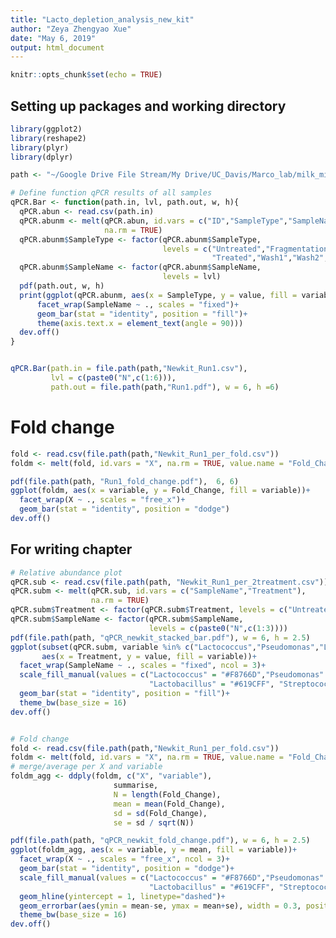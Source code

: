 ```yaml
---
title: "Lacto_depletion_analysis_new_kit"
author: "Zeya Zhengyao Xue"
date: "May 6, 2019"
output: html_document
---
```


```r
knitr::opts_chunk$set(echo = TRUE)
```

## Setting up packages and working directory 
```r
library(ggplot2)
library(reshape2)
library(plyr)
library(dplyr)

path <- "~/Google Drive File Stream/My Drive/UC_Davis/Marco_lab/milk_microbiota/Depletion_Abundant_sequences/Agilent_SureSelect/NewKit_May2019/"
```

```r
# Define function qPCR results of all samples 
qPCR.Bar <- function(path.in, lvl, path.out, w, h){
  qPCR.abun <- read.csv(path.in)
  qPCR.abunm <- melt(qPCR.abun, id.vars = c("ID","SampleType","SampleName"),                   
                     na.rm = TRUE)
  qPCR.abunm$SampleType <- factor(qPCR.abunm$SampleType, 
                                  levels = c("Untreated","Fragmentation",
                                             "Treated","Wash1","Wash2","Beads"))
  qPCR.abunm$SampleName <- factor(qPCR.abunm$SampleName, 
                                  levels = lvl)
  pdf(path.out, w, h)
  print(ggplot(qPCR.abunm, aes(x = SampleType, y = value, fill = variable))+
      facet_wrap(SampleName ~ ., scales = "fixed")+
      geom_bar(stat = "identity", position = "fill")+
      theme(axis.text.x = element_text(angle = 90)))
  dev.off()
}


qPCR.Bar(path.in = file.path(path,"Newkit_Run1.csv"), 
         lvl = c(paste0("N",c(1:6))), 
         path.out = file.path(path,"Run1.pdf"), w = 6, h =6)


```


# Fold change
```r
fold <- read.csv(file.path(path,"Newkit_Run1_per_fold.csv"))
foldm <- melt(fold, id.vars = "X", na.rm = TRUE, value.name = "Fold_Change")

pdf(file.path(path, "Run1_fold_change.pdf"),  6, 6)
ggplot(foldm, aes(x = variable, y = Fold_Change, fill = variable))+
  facet_wrap(X ~ ., scales = "free_x")+
  geom_bar(stat = "identity", position = "dodge")
dev.off()
```

## For writing chapter 
```r
# Relative abundance plot
qPCR.sub <- read.csv(file.path(path, "Newkit_Run1_per_2treatment.csv"))
qPCR.subm <- melt(qPCR.sub, id.vars = c("SampleName","Treatment"),
                  na.rm = TRUE)
qPCR.subm$Treatment <- factor(qPCR.subm$Treatment, levels = c("Untreated","Treated"))
qPCR.subm$SampleName <- factor(qPCR.subm$SampleName, 
                               levels = c(paste0("N",c(1:3))))
pdf(file.path(path, "qPCR_newkit_stacked_bar.pdf"), w = 6, h = 2.5)
ggplot(subset(qPCR.subm, variable %in% c("Lactococcus","Pseudomonas","Lactobacillus","Streptococcus")),
       aes(x = Treatment, y = value, fill = variable))+
  facet_wrap(SampleName ~ ., scales = "fixed", ncol = 3)+
  scale_fill_manual(values = c("Lactococcus" = "#F8766D","Pseudomonas" = "#00BA38", 
                               "Lactobacillus" = "#619CFF", "Streptococcus" = "#C77CFF"))+
  geom_bar(stat = "identity", position = "fill")+
  theme_bw(base_size = 16)
dev.off()


# Fold change
fold <- read.csv(file.path(path,"Newkit_Run1_per_fold.csv"))
foldm <- melt(fold, id.vars = "X", na.rm = TRUE, value.name = "Fold_Change")
# merge/average per X and variable
foldm_agg <- ddply(foldm, c("X", "variable"), 
                       summarise,
                       N = length(Fold_Change),
                       mean = mean(Fold_Change),
                       sd = sd(Fold_Change),
                       se = sd / sqrt(N))

pdf(file.path(path, "qPCR_newkit_fold_change.pdf"), w = 6, h = 2.5)
ggplot(foldm_agg, aes(x = variable, y = mean, fill = variable))+
  facet_wrap(X ~ ., scales = "free_x", ncol = 3)+
  geom_bar(stat = "identity", position = "dodge")+
  scale_fill_manual(values = c("Lactococcus" = "#F8766D","Pseudomonas" = "#00BA38", 
                               "Lactobacillus" = "#619CFF", "Streptococcus" = "#C77CFF"))+
  geom_hline(yintercept = 1, linetype="dashed")+
  geom_errorbar(aes(ymin = mean-se, ymax = mean+se), width = 0.3, position = position_dodge(.9)) +
  theme_bw(base_size = 16)
dev.off()

```


